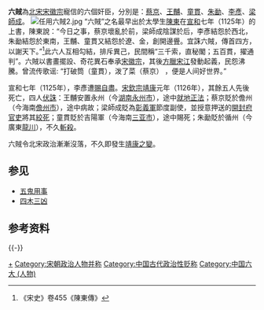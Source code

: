 {{Otheruses|subject=北宋的六個奸臣|other=道家名詞|六賊 (道家)}}'''六賊'''為[[北宋|北宋]][[宋徽宗|宋徽宗]]寵信的六個奸臣，分別是：[[蔡京|蔡京]]、[[王黼|王黼]]、[[童貫|童貫]]、[[朱勔|朱勔]]、[[李彥_(北宋)|李彥]]、[[梁師成|梁師成]]。
[[File:任用六賊2.jpg|thumb]]
“六賊”之名最早出於太學生[[陈东_(宋朝)|陳東]]在[[宣和_(北宋)|宣和]]七年（1125年）的上書，陳東說：“今日之事，蔡京壞亂於前，梁師成陰謀於后，李彥結怨於西北，朱勔結怨於東南，王黼、童貫又結怨於遼、金，創開邊舋。宜誅六賊，傳首四方，以謝天下。”<ref>《宋史》卷455《陳東傳》</ref>此六人互相勾結，排斥異己，民間稱“三千索，直秘閣；五百貫，擢通判”。六賊以書畫擺設、奇花異石奉承[[宋徽宗|宋徽宗]]，其後[[方臘|方臘]][[宋江|宋江]]發動起義，民怨沸騰。曾流传歌谣: “打破筒（童貫），泼了菜（蔡京） ，便是人间好世界。”

宣和七年（1125年），李彥遭[[賜自盡|賜自盡]]。[[宋欽宗|宋欽宗]][[靖康|靖康]]元年（1126年），其餘五人先後死亡，四人[[伏誅|伏誅]]：王黼安置永州（今[[湖南|湖南]][[永州市|永州市]]），途中[[就地正法|就地正法]]；蔡京貶於儋州（今海南[[儋州市|儋州市]]），途中病故；梁師成貶為[[涇原節度使|彰義軍]]節度副使，並授意押送的[[開封府|開封府]][[官吏|官吏]]將其[[絞死|絞死]]；童貫貶於吉陽軍（今海南[[三亚市|三亚市]]），途中賜死；朱勔貶於循州（今廣東[[龙川县|龍川]]），不久[[斬殺|斬殺]]。

六賊令北宋政治漸漸沒落，不久即發生[[靖康之變|靖康之變]]。

== 参见 ==
* [[五鬼用事|五鬼用事]]
* [[四木三凶|四木三凶]]

==参考资料==
{{Reflist}}

{{-}}
{{六贼}}
{{宋朝歷史事件|index=LZ}}
[[Category:北宋官员|+]]
[[Category:宋朝政治人物并称|Category:宋朝政治人物并称]]
[[Category:中国古代政治性贬称|Category:中国古代政治性贬称]]
[[Category:中国六大_(人物)|Category:中国六大 (人物)]]